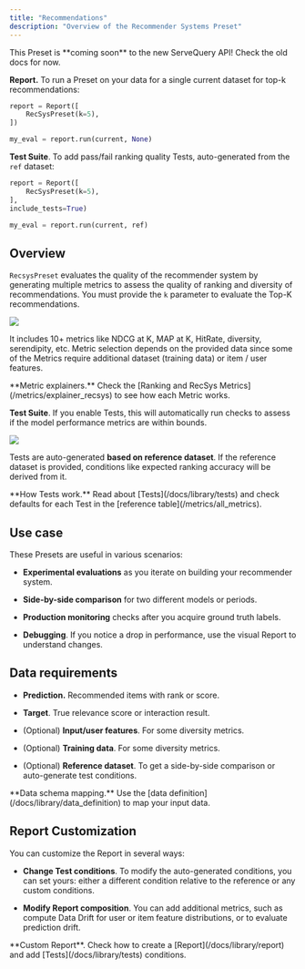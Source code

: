 ```yaml
---
title: "Recommendations"
description: "Overview of the Recommender Systems Preset"
---
```


<Warning>
  This Preset is **coming soon** to the new ServeQuery API! Check the old docs for now.
</Warning>

**Report.** To run a Preset on your data for a single current dataset for top-k recommendations:

```python
report = Report([
    RecSysPreset(k=5),
])

my_eval = report.run(current, None)
```

**Test Suite**. To add pass/fail ranking quality Tests, auto-generated from the `ref` dataset:

```python
report = Report([
    RecSysPreset(k=5),
],
include_tests=True)

my_eval = report.run(current, ref)
```

## Overview

`RecsysPreset` evaluates the quality of the recommender system by generating multiple metrics to assess the quality of ranking and diversity of recommendations. You must provide the `k` parameter to evaluate the Top-K recommendations.

![](/images/metrics/preset_recsys-min.png)

It includes 10+ metrics like NDCG at K, MAP at K, HitRate, diversity, serendipity, etc. Metric selection depends on the provided data since some of the Metrics require additional dataset (training data) or item / user features.

<Info>
  **Metric explainers.** Check the [Ranking and RecSys Metrics](/metrics/explainer_recsys) to see how each Metric works.
</Info>

**Test Suite**. If you enable Tests, this will automatically run checks to assess if the model performance metrics are within bounds.

![](/images/metrics/test_preset_recsys-min.png)

Tests are auto-generated **based on reference dataset**. If the reference dataset is provided, conditions like expected ranking accuracy will be derived from it.

<Info>
  **How Tests work.** Read about [Tests](/docs/library/tests) and check defaults for each Test in the [reference table](/metrics/all_metrics).
</Info>

## Use case

These Presets are useful in various scenarios:

* **Experimental evaluations** as you iterate on building your recommender system.

* **Side-by-side comparison** for two different models or periods.&#x20;

* **Production monitoring** checks after you acquire ground truth labels.&#x20;

* **Debugging**. If you notice a drop in performance, use the visual Report to understand changes.

## Data requirements

* **Prediction.** Recommended items with rank or score.

* **Target**. True relevance score or interaction result.

* (Optional) **Input/user features**. For some diversity metrics.

* (Optional) **Training data**. For some diversity metrics.

* (Optional) **Reference dataset**. To get a side-by-side comparison or auto-generate test conditions.

<Info>
  **Data schema mapping.** Use the [data definition](/docs/library/data_definition) to map your input data.
</Info>

## Report Customization

You can customize the Report in several ways:

* **Change Test conditions**. To modify the auto-generated conditions, you can set yours: either a different condition relative to the reference or any custom conditions.

* **Modify Report composition**. You can add additional metrics, such as compute Data Drift for user or item feature distributions, or to evaluate prediction drift.

<Info>
  **Custom Report**. Check how to create a [Report](/docs/library/report) and add [Tests](/docs/library/tests) conditions.
</Info>